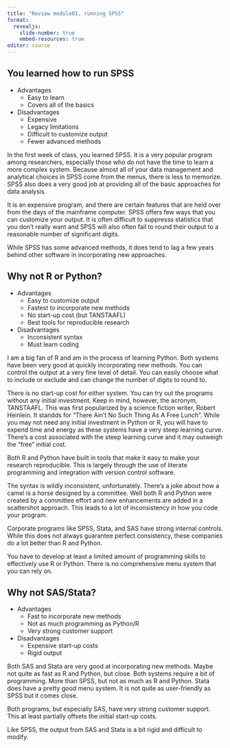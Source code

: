 ```yaml
---
title: "Review module01, running SPSS"
format: 
  revealjs:
    slide-number: true
    embed-resources: true
editor: source
---
```


## You learned how to run SPSS

-   Advantages
    -   Easy to learn
    -   Covers all of the basics
-   Disadvantages
    -   Expensive
    -   Legacy limitations
    -   Difficult to customize output
    -   Fewer advanced methods
    
::: notes
In the first week of class, you learned SPSS. It is a very popular program among researchers, especially those who do not have the time to learn a more complex system. Because almost all of your data management and analytical choices in SPSS come from the menus, there is less to memorize. SPSS also does a very good job at providing all of the basic approaches for data analysis.

It is an expensive program, and there are certain features that are held over from the days of the mainframe computer. SPSS offers few ways that you can customize your output. It is often difficult to suppresss statistics that you don't really want and SPSS will also often fail to round their output to a reasonable number of significant digits.

While SPSS has some advanced methods, it does tend to lag a few years behind other software in incorporating new approaches.
:::

## Why not R or Python?

-   Advantages
    -    Easy to customize output
    -    Fastest to incorporate new methods
    -    No start-up cost (but TANSTAAFL)
    -    Best tools for reproducible research
-   Disadvantages
    -   Inconsistent syntax
    -   Must learn coding

    
::: notes
I am a big fan of R and am in the process of learning Python. Both systems have been very good at quickly incorporating new methods. You can control the output at a very fine level of detail. You can easily choose what to include or exclude and can change the number of digits to round to.

There is no start-up cost for either system. You can try out the programs without any initial investment. Keep in mind, however, the acronym, TANSTAAFL. This was first popularized by a science fiction writer, Robert Heinlein. It standds for "There Ain't No Such Thing As A Free Lunch". While you may not need any initial investment in Python or R, you will have to expend time and energy as these  systems have a very steep learning curve. There's a cost associated with the steep learning curve and it may outweigh the "free" initial cost.

Both R and Python have built in tools that make it easy to make your research reproducible. This is largely through the use of literate programming and integration with version control software.

The syntax is wildly inconsistent, unfortunately. There's a joke about how a camel is a horse designed by a committee. Well both R and Python were created by a committee effort and new enhancements are added in a scattershot approach. This leads to a lot of inconsistency in how you code your program. 

Corporate programs like SPSS, Stata, and SAS have strong internal controls. While this does not always guarantee perfect consistency, these companies do a lot better than R and Python.

You have to develop at least a limited amount of programming skills to effectively use R or Python. There is no comprehensive menu system that you can rely on.
:::

## Why not SAS/Stata?

-   Advantages
    -   Fast to incorporate new methods
    -   Not as much programming as Python/R
    -   Very strong customer support
-   Disadvantages
    -   Expensive start-up costs
    -   Rigid output

::: notes
Both SAS and Stata are very good at incorporating new methods. Maybe not quite as fast as R and Python, but close. Both systems require a bit of programming. More than SPSS, but not as much as R and Python. Stata does have a pretty good menu system. It is not quite as user-friendly as SPSS but it comes close.

Both programs, but especially SAS, have very strong customer support. This at least partially offsets the initial start-up costs.

Like SPSS, the output from SAS and Stata is a bit rigid and difficult to modify.
:::

